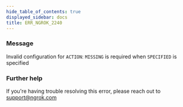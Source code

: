 ```yaml
---
hide_table_of_contents: true
displayed_sidebar: docs
title: ERR_NGROK_2240
---
```




### Message

Invalid configuration for `ACTION`: `MISSING` is required when `SPECIFIED` is specified

<ErrorDetails error="err_ngrok_2240" />

### Further help

If you're having trouble resolving this error, please reach out to [support@ngrok.com](mailto:support@ngrok.com?subject=Help%20with%20ERR_NGROK_2240)
